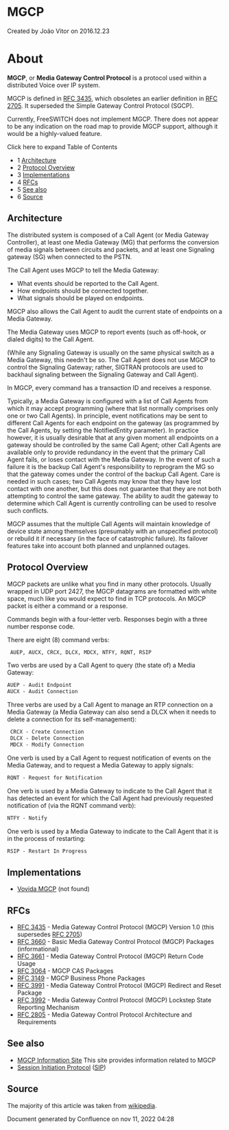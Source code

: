 
# MGCP 

 Created by  João Vitor on 2016.12.23

# About

**MGCP**, or **Media Gateway Control Protocol** is a protocol used within a distributed Voice over IP system.

MGCP is defined in [RFC 3435](https://tools.ietf.org/html/rfc3435), which obsoletes an earlier definition in [RFC 2705](https://tools.ietf.org/html/rfc2705). It superseded the Simple Gateway Control Protocol (SGCP).

Currently, FreeSWITCH does not implement MGCP. There does not appear to be any indication on the road map to provide MGCP support, although it would be a highly-valued feature.

Click here to expand Table of Contents

* 1 [Architecture](#architecture)
* 2 [Protocol Overview](#protocol-overview)
* 3 [Implementations](#implementations)
* 4 [RFCs](#rfcs)
* 5 [See also](#see-also)
* 6 [Source](#source)

## Architecture

The distributed system is composed of a Call Agent (or Media Gateway Controller), at least one Media Gateway (MG) that performs the conversion of media signals between circuits and packets, and at least one Signaling gateway (SG) when connected to the PSTN.

The Call Agent uses MGCP to tell the Media Gateway:

* What events should be reported to the Call Agent.
* How endpoints should be connected together.
* What signals should be played on endpoints.

MGCP also allows the Call Agent to audit the current state of endpoints on a Media Gateway.

The Media Gateway uses MGCP to report events (such as off-hook, or dialed digits) to the Call Agent.

(While any Signaling Gateway is usually on the same physical switch as a Media Gateway, this needn't be so. The Call Agent does not use MGCP to control the Signaling Gateway; rather, SIGTRAN protocols are used to backhaul signaling between the Signaling Gateway and Call Agent).

In MGCP, every command has a transaction ID and receives a response.

Typically, a Media Gateway is configured with a list of Call Agents from which it may accept programming (where that list normally comprises only one or two Call Agents). In principle, event notifications may be sent to different Call Agents for each endpoint on the gateway (as programmed by the Call Agents, by setting the NotifiedEntity parameter). In practice however, it is usually desirable that at any given moment all endpoints on a gateway should be controlled by the same Call Agent; other Call Agents are available only to provide redundancy in the event that the primary Call Agent fails, or loses contact with the Media Gateway. In the event of such a failure it is the backup Call Agent's responsibility to reprogram the MG so that the gateway comes under the control of the backup Call Agent. Care is needed in such cases; two Call Agents may know that they have lost contact with one another, but this does not guarantee that they are not both attempting to control the same gateway. The ability to audit the gateway to determine which Call Agent is currently controlling can be used to resolve such conflicts.

MGCP assumes that the multiple Call Agents will maintain knowledge of device state among themselves (presumably with an unspecified protocol) or rebuild it if necessary (in the face of catastrophic failure). Its failover features take into account both planned and unplanned outages.

## Protocol Overview

MGCP packets are unlike what you find in many other protocols. Usually wrapped in UDP port 2427, the MGCP datagrams are formatted with white space, much like you would expect to find in TCP protocols. An MGCP packet is either a command or a response.

Commands begin with a four-letter verb. Responses begin with a three number response code.

There are eight (8) command verbs:

```xml
 AUEP, AUCX, CRCX, DLCX, MDCX, NTFY, RQNT, RSIP
```

Two verbs are used by a Call Agent to query (the state of) a Media Gateway:

```xml
AUEP - Audit Endpoint
AUCX - Audit Connection
```

Three verbs are used by a Call Agent to manage an RTP connection on a Media Gateway (a Media Gateway can also send a DLCX when it needs to delete a connection for its self-management):

```xml
 CRCX - Create Connection
 DLCX - Delete Connection
 MDCX - Modify Connection
```

One verb is used by a Call Agent to request notification of events on the Media Gateway, and to request a Media Gateway to apply signals:

```xml
RQNT - Request for Notification
```

One verb is used by a Media Gateway to indicate to the Call Agent that it has detected an event for which the Call Agent had previously requested notification of (via the RQNT command verb):

```xml
NTFY - Notify
```

One verb is used by a Media Gateway to indicate to the Call Agent that it is in the process of restarting:

```xml
RSIP - Restart In Progress
```

 
## Implementations

* [Vovida MGCP](http://www.vovida.org/protocols/downloads/mgcp/) (not found)

## RFCs

* [RFC 3435](https://tools.ietf.org/html/rfc3435) \- Media Gateway Control Protocol (MGCP) Version 1.0 (this supersedes [RFC 2705](https://tools.ietf.org/html/rfc2705))
* [RFC 3660](https://tools.ietf.org/html/rfc3660) \- Basic Media Gateway Control Protocol (MGCP) Packages (informational)
* [RFC 3661](https://tools.ietf.org/html/rfc3661) \- Media Gateway Control Protocol (MGCP) Return Code Usage
* [RFC 3064](https://tools.ietf.org/html/rfc3064) \- MGCP CAS Packages
* [RFC 3149](https://tools.ietf.org/html/rfc3149) \- MGCP Business Phone Packages
* [RFC 3991](https://tools.ietf.org/html/rfc3991) \- Media Gateway Control Protocol (MGCP) Redirect and Reset Package
* [RFC 3992](https://tools.ietf.org/html/rfc3992) \- Media Gateway Control Protocol (MGCP) Lockstep State Reporting Mechanism
* [RFC 2805](https://tools.ietf.org/html/rfc2805) \- Media Gateway Control Protocol Architecture and Requirements

## See also

* [MGCP Information Site](http://www.packetizer.com/voip/mgcp) This site provides information related to MGCP
* [Session Initiation Protocol](https://wiki.freeswitch.org/index.php?title=Session%5FInitiation%5FProtocol&action=edit&redlink=1 "Session Initiation Protocol (page does not exist)") ([SIP](https://wiki.freeswitch.org/wiki/SIP "SIP"))

## Source

The majority of this article was taken from [wikipedia](http://en.wikipedia.org/wiki/Media%5FGateway%5FControl%5FProtocol).

Document generated by Confluence on nov 11, 2022 04:28
